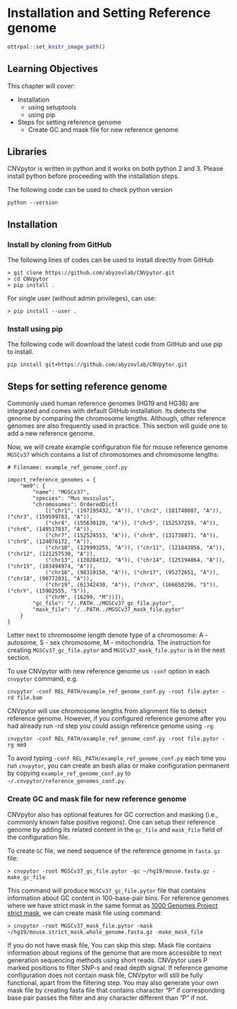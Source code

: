 
# Installation and Setting Reference genome


```r
ottrpal::set_knitr_image_path()
```

## Learning Objectives

This chapter will cover:  

- Installation
  - using setuptools
  - using pip
- Steps for setting reference genome
  - Create GC and mask file for new reference genome

## Libraries

CNVpytor is written in python and it works on both python 2 and 3. Please install python before proceeding with the installation steps.

The following code can be used to check python version

```
python --version
```

## Installation

### Install by cloning from GitHub

The following lines of codes can be used to install directly from GitHub

```
> git clone https://github.com/abyzovlab/CNVpytor.git
> cd CNVpytor
> pip install .
```
For single user (without admin privileges), can use:

```
> pip install --user .
```

### Install using pip

The following code will download the latest code from GitHub and use pip to install.
```
pip install git+https://github.com/abyzovlab/CNVpytor.git
```

## Steps for setting reference genome
Commonly used human reference genomes (HG19 and HG38) are integrated and comes with default GitHub installation. Its detects the genome by comparing the chromosome lengths. Although, other reference genomes are also frequently used in practice. This section will guide one to add a new reference genome.

Now, we will create example configuration file for mouse reference genome `MGSCv37` which contains a list of chromosomes and chromosome lengths:

```
# Filename: example_ref_genome_conf.py

import_reference_genomes = {
    "mm9": {
        "name": "MGSCv37",
        "species": "Mus musculus",
        "chromosomes": OrderedDict(
            [("chr1", (197195432, "A")), ("chr2", (181748087, "A")), ("chr3", (159599783, "A")),
            ("chr4", (155630120, "A")), ("chr5", (152537259, "A")), ("chr6", (149517037, "A")),
            ("chr7", (152524553, "A")), ("chr8", (131738871, "A")), ("chr9", (124076172, "A")),
            ("chr10", (129993255, "A")), ("chr11", (121843856, "A")), ("chr12", (121257530, "A")),
            ("chr13", (120284312, "A")), ("chr14", (125194864, "A")), ("chr15", (103494974, "A")),
            ("chr16", (98319150, "A")), ("chr17", (95272651, "A")), ("chr18", (90772031, "A")),
            ("chr19", (61342430, "A")), ("chrX", (166650296, "S")), ("chrY", (15902555, "S")),
            ("chrM", (16299, "M"))]),
        "gc_file": "/..PATH../MGSCv37_gc_file.pytor",
        "mask_file": "/..PATH../MGSCv37_mask_file.pytor"
    }
}
```
Letter next to chromosome length denote type of a chromosome: A - autosome, S - sex chromosome, M - mitochondria. The instruction for creating `MGSCv37_gc_file.pytor` and `MGSCv37_mask_file.pytor` is in the next section.


To use CNVpytor with new reference genome us `-conf` option in each `cnvpytor` command, e.g.

```
cnvpytor -conf REL_PATH/example_ref_genome_conf.py -root file.pytor -rd file.bam
```

CNVpytor will use chromosome lengths from alignment file to detect reference genome. However, if you configured reference genome after you had already run -rd step you could assign reference genome using `-rg`:

```
cnvpytor -conf REL_PATH/example_ref_genome_conf.py -root file.pytor -rg mm9
```

To avoid typing `-conf REL_PATH/example_ref_genome_conf.py` each time you run `cnvpytor`, you can create an bash alias or make configuration permanent by copying `example_ref_genome_conf.py` to `~/.cnvpytor/reference_genomes_conf.py`.

### Create GC and mask file for new reference genome

CNVpytor also has optional features for GC correction and masking (i.e., commonly known false positive regions). One can setup their reference genome by adding its related content in the `gc_file` and `mask_file` field of the configuration file.  

To create `GC` file, we need sequence of the reference genome in `fasta.gz` file:

```
> cnvpytor -root MGSCv37_gc_file.pytor -gc ~/hg19/mouse.fasta.gz -make_gc_file
```
This command will produce `MGSCv37_gc_file.pytor` file that contains information about GC content in 100-base-pair bins.
For reference genomes where we have strict mask in the same format as [1000 Genomes Project strict mask](http://ftp.1000genomes.ebi.ac.uk/vol1/ftp/data_collections/1000_genomes_project/working/20160622_genome_mask_GRCh38/), we can create mask file using command:

```
> cnvpytor -root MGSCv37_mask_file.pytor -mask ~/hg19/mouse.strict_mask.whole_genome.fasta.gz -make_mask_file

```
If you do not have mask file, You can skip this step. Mask file contains information about regions of the genome that are more accessible to next generation sequencing methods using short reads.
CNVpytor uses P marked positions to filter SNP-s and read depth signal. If reference genome configuration does not contain mask file, CNVpytor will still be fully functional, apart from the filtering step.
You may also generate your own mask file by creating fasta file that contains character "P" if corresponding base pair passes the filter and any character different than "P" if not.
